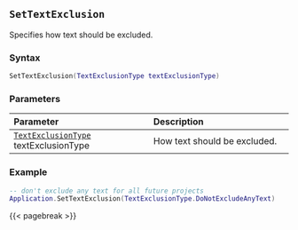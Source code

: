 ## `SetTextExclusion`

Specifies how text should be excluded.

### Syntax {-}

``` .lua
SetTextExclusion(TextExclusionType textExclusionType)
```

### Parameters {-}

**Parameter** | **Description**
| :-- | :-- |
[`TextExclusionType`](#textexclusiontype) textExclusionType | How text should be excluded.

### Example {-}

``` .lua
-- don't exclude any text for all future projects
Application.SetTextExclusion(TextExclusionType.DoNotExcludeAnyText)
```

{{< pagebreak >}}
